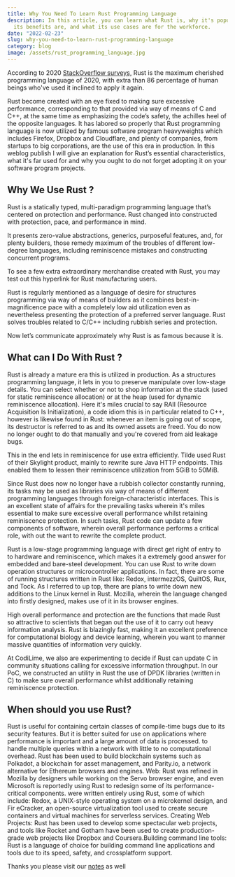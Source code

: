 ```yaml
---
title: Why You Need To Learn Rust Programming Language
description: In this article, you can learn what Rust is, why it's popular, what
  its benefits are, and what its use cases are for the workforce.
date: "2022-02-23"
slug: why-you-need-to-learn-rust-programming-language
category: blog
image: /assets/rust_programming_language.jpg
---
```


According to 2020 [StackOverflow surveys,](https://insights.stackoverflow.com/survey/2020#era-maximum-cherished-dreaded-and-wanted-languages-cherished) Rust is the maximum cherished programming language of 2020, with extra than 86 percentage of human beings who've used it inclined to apply it again.

Rust become created with an eye fixed to making sure excessive performance, corresponding to that provided via way of means of C and C++, at the same time as emphasizing the code’s safety, the achilles heel of the opposite languages. It has labored so properly that Rust programming language is now utilized by famous software program heavyweights which includes Firefox, Dropbox and Cloudflare, and plenty of companies, from startups to big corporations, are the use of this era in production. In this weblog publish I will give an explanation for Rust’s essential characteristics, what it's far used for and why you ought to do not forget adopting it on your software program projects.

<TextAd />

## Why We Use Rust ?

Rust is a statically typed, multi-paradigm programming language that’s centered on protection and performance. Rust changed into constructed with protection, pace, and performance in mind.

It presents zero-value abstractions, generics, purposeful features, and, for plenty builders, those remedy maximum of the troubles of different low-degree languages, including reminiscence mistakes and constructing concurrent programs.

To see a few extra extraordinary merchandise created with Rust, you may test out this hyperlink for Rust manufacturing users.

Rust is regularly mentioned as a language of desire for structures programming via way of means of builders as it combines best-in-magnificence pace with a completely low aid utilization even as nevertheless presenting the protection of a preferred server language. Rust solves troubles related to C/C++ including rubbish series and protection.

Now let’s communicate approximately why Rust is as famous because it is.

## What can I Do With Rust ?

Rust is already a mature era this is utilized in production. As a structures programming language, it lets in you to preserve manipulate over low-stage details. You can select whether or not to shop information at the stack (used for static reminiscence allocation) or at the heap (used for dynamic reminiscence allocation). Here it's miles crucial to say RAII (Resource Acquisition Is Initialization), a code idiom this is in particular related to C++, however is likewise found in Rust: whenever an item is going out of scope, its destructor is referred to as and its owned assets are freed. You do now no longer ought to do that manually and you're covered from aid leakage bugs.

This in the end lets in reminiscence for use extra efficiently. Tilde used Rust of their Skylight product, mainly to rewrite sure Java HTTP endpoints. This enabled them to lessen their reminiscence utilization from 5GiB to 50MiB.

Since Rust does now no longer have a rubbish collector constantly running, its tasks may be used as libraries via way of means of different programming languages through foreign-characteristic interfaces. This is an excellent state of affairs for the prevailing tasks wherein it's miles essential to make sure excessive overall performance whilst retaining reminiscence protection. In such tasks, Rust code can update a few components of software, wherein overall performance performs a critical role, with out the want to rewrite the complete product.

<BlogAd />

Rust is a low-stage programming language with direct get right of entry to to hardware and reminiscence, which makes it a extremely good answer for embedded and bare-steel development. You can use Rust to write down operation structures or microcontroller applications. In fact, there are some of running structures written in Rust like: Redox, intermezzOS, QuiltOS, Rux, and Tock. As I referred to up top, there are plans to write down new additions to the Linux kernel in Rust. Mozilla, wherein the language changed into firstly designed, makes use of it in its browser engines.

High overall performance and protection are the functions that made Rust so attractive to scientists that began out the use of it to carry out heavy information analysis. Rust is blazingly fast, making it an excellent preference for computational biology and device learning, wherein you want to manner massive quantities of information very quickly.

At CodiLime, we also are experimenting to decide if Rust can update C in community situations calling for excessive information throughput. In our PoC, we constructed an utility in Rust the use of DPDK libraries (written in C) to make sure overall performance whilst additionally retaining reminiscence protection.

## When should you use Rust?

Rust is useful for containing certain classes of compile-time bugs due to its security features. But it is better suited for use on applications where performance is important and a large amount of data is processed. to handle multiple queries within a network with little to no computational overhead. Rust has been used to build blockchain systems such as Polkadot, a blockchain for asset management, and Parity.io, a network alternative for Ethereum browsers and engines. Web: Rust was refined in Mozilla by designers while working on the Servo browser engine, and even Microsoft is reportedly using Rust to redesign some of its performance-critical components. were written entirely using Rust, some of which include: Redox, a UNIX-style operating system on a microkernel design, and Fir eCracker, an open-source virtualization tool used to create secure containers and virtual machines for serverless services. Creating Web Projects: Rust has been used to develop some spectacular web projects, and tools like Rocket and Gotham have been used to create production-grade web projects like Dropbox and Coursera.Building command line tools: Rust is a language of choice for building command line applications and tools due to its speed, safety, and crossplatform support.

<TextAd />

Thanks you please visit our [notes](https://codenanshu.in/notes) as well
